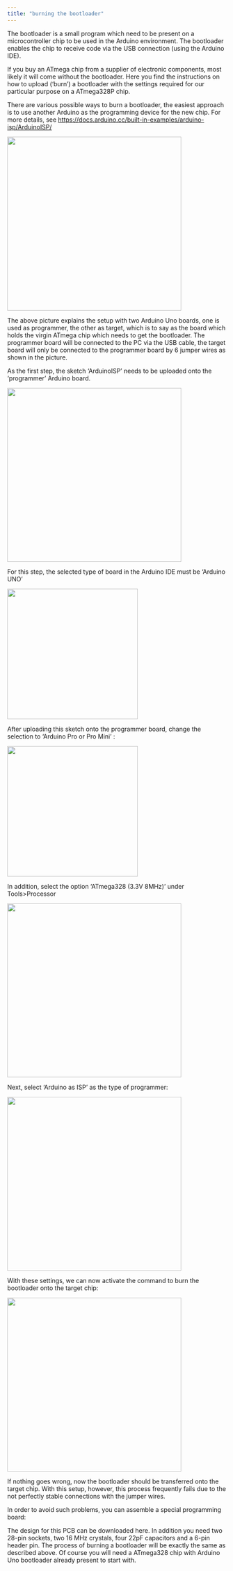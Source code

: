 ```yaml
---
title: "burning the bootloader"
---
```


The bootloader is a small program which need to be present on a microcontroller chip to be used in the Arduino environment. The bootloader enables the chip to receive code via the USB connection (using the Arduino IDE).

If you buy an ATmega chip from a supplier of electronic components, most likely it will come without the bootloader. Here you find the instructions on how to upload ('burn') a bootloader with the settings required for our particular purpose on a ATmega328P chip.

There are various possible ways to burn a bootloader, the easiest approach is to use another Arduino as the programming device for the new chip. For more details, see <https://docs.arduino.cc/built-in-examples/arduino-isp/ArduinoISP/>

![](images/clipboard-1379786848.png){width="400"}

The above picture explains the setup with two Arduino Uno boards, one is used as programmer, the other as target, which is to say as the board which holds the virgin ATmega chip which needs to get the bootloader. The programmer board will be connected to the PC via the USB cable, the target board will only be connected to the programmer board by 6 jumper wires as shown in the picture.

As the first step, the sketch 'ArduinoISP' needs to be uploaded onto the 'programmer' Arduino board.

![](images/clipboard-1501411117.png){width="400"}

For this step, the selected type of board in the Arduino IDE must be 'Arduino UNO'

![](images/clipboard-1059456764.png){width="300"}

After uploading this sketch onto the programmer board, change the selection to 'Arduino Pro or Pro Mini' :

![](images/clipboard-1994552068.png){width="300"}

In addition, select the option 'ATmega328 (3.3V 8MHz)' under Tools\>Processor

![](images/clipboard-3814691220.png){width="400"}

Next, select 'Arduino as ISP' as the type of programmer:

![](images/clipboard-2017319832.png){width="400"}

With these settings, we can now activate the command to burn the bootloader onto the target chip:

![](images/clipboard-2460124254.png){width="400"}

If nothing goes wrong, now the bootloader should be transferred onto the target chip. With this setup, however, this process frequently fails due to the not perfectly stable connections with the jumper wires.

In order to avoid such problems, you can assemble a special programming board:

The design for this PCB can be downloaded here. In addition you need two 28-pin sockets, two 16 MHz crystals, four 22pF capacitors and a 6-pin header pin. The process of burning a bootloader will be exactly the same as described above. Of course you will need a ATmega328 chip with Arduino Uno bootloader already present to start with.
